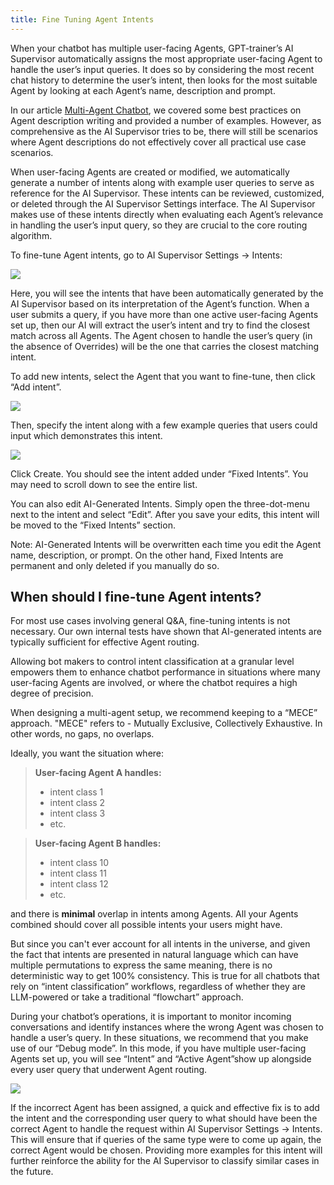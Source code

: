 ```yaml
---
title: Fine Tuning Agent Intents
---
```


When your chatbot has multiple user-facing Agents, GPT-trainer’s AI Supervisor automatically 
assigns the most appropriate user-facing Agent to handle the user’s input queries. It does so by 
considering the most recent chat history to determine the user’s intent, then looks for the most 
suitable Agent by looking at each Agent’s name, description and prompt.

In our article [Multi-Agent Chatbot](multi-agents-chatbot), we covered some best practices on 
Agent description writing and provided a number of examples. However, as comprehensive as the 
AI Supervisor tries to be, there will still be scenarios where Agent descriptions do not effectively 
cover all practical use case scenarios.

When user-facing Agents are created or modified, we automatically generate a number of intents along 
with example user queries to serve as reference for the AI Supervisor. These intents can be reviewed, 
customized, or deleted through the AI Supervisor Settings interface. The AI Supervisor makes use 
of these intents directly when evaluating each Agent’s relevance in handling the user’s input query, 
so they are crucial to the core routing algorithm.

To fine-tune Agent intents, go to AI Supervisor Settings -> Intents:

<Frame>
  <img src="/images/fine-tuning-agent-intents-1.png" />
</Frame>

Here, you will see the intents that have been automatically generated by the AI Supervisor based on 
its interpretation of the Agent’s function. When a user submits a query, if you have more than one active 
user-facing Agents set up, then our AI will extract the user’s intent and try to find the closest match 
across all Agents. The Agent chosen to handle the user’s query (in the absence of Overrides) will be the 
one that carries the closest matching intent.

To add new intents, select the Agent that you want to fine-tune, then click “Add intent”.

<Frame>
  <img src="/images/fine-tuning-agent-intents-2.png" />
</Frame>

Then, specify the intent along with a few example queries that users could input which demonstrates this intent.

<Frame>
  <img src="/images/fine-tuning-agent-intents-3.png" />
</Frame>

Click Create. You should see the intent added under “Fixed Intents”. You may need to scroll down to see 
the entire list.

You can also edit AI-Generated Intents. Simply open the three-dot-menu next to the intent and select “Edit”. 
After you save your edits, this intent will be moved to the “Fixed Intents” section.

Note: AI-Generated Intents will be overwritten each time you edit the Agent name, description, or prompt. 
On the other hand, Fixed Intents are permanent and only deleted if you manually do so.

## When should I fine-tune Agent intents?

For most use cases involving general Q&A, fine-tuning intents is not necessary. Our own internal tests have 
shown that AI-generated intents are typically sufficient for effective Agent routing. 

Allowing bot makers to control intent classification at a granular level empowers them to enhance chatbot performance 
in situations where many user-facing Agents are involved, or where the chatbot requires a high degree of precision.

When designing a multi-agent setup, we recommend keeping to a “MECE” approach.
"MECE" refers to - Mutually Exclusive, Collectively Exhaustive. In other words, no gaps, no overlaps.

Ideally, you want the situation where:

> **User-facing Agent A handles:**
>
> - intent class 1
> - intent class 2
> - intent class 3
> - etc.

> **User-facing Agent B handles:**
>
> - intent class 10
> - intent class 11
> - intent class 12
> - etc.

and there is **minimal** overlap in intents among Agents.
All your Agents combined should cover all possible intents your users might have.

But since you can't ever account for all intents in the universe, and given the fact that intents are
presented in natural language which can have multiple permutations to express the same meaning,
there is no deterministic way to get 100% consistency. This is true for all chatbots
that rely on “intent classification” workflows, regardless of whether they are
LLM-powered or take a traditional “flowchart” approach.

During your chatbot’s operations, it is important to monitor incoming conversations and identify instances 
where the wrong Agent was chosen to handle a user’s query. In these situations, we recommend that you make 
use of our “Debug mode”. In this mode, if you have multiple user-facing Agents set up, you will see “Intent” 
and “Active Agent”show up alongside every user query that underwent Agent routing.

<Frame>
  <img src="/images/fine-tuning-agent-intents-4.png" />
</Frame>

If the incorrect Agent has been assigned, a quick and effective fix is to add the intent and the corresponding 
user query to what should have been the correct Agent to handle the request within AI Supervisor Settings -> Intents. 
This will ensure that if queries of the same type were to come up again, the correct Agent would be chosen. 
Providing more examples for this intent will further reinforce the ability for the AI Supervisor to classify 
similar cases in the future.
